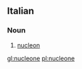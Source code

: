 ==Italian==

===Noun===
{{wikipedia|lang=it}}
{{it-noun|m|nucleoni}}

# {{context|physics|lang=it}} [[nucleon]]

[[gl:nucleone]]
[[pl:nucleone]]